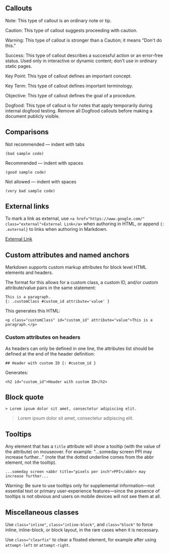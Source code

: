 ## Callouts

Note: This type of callout is an ordinary note or tip.

Caution: This type of callout suggests proceeding with caution.

Warning: This type of callout is stronger than a Caution; it means "Don't do this."

Success: This type of callout describes a successful action or an error-free status. Used only in interactive or dynamic content; don't use in ordinary static pages.

Key Point: This type of callout defines an important concept.

Key Term: This type of callout defines important terminology.

Objective: This type of callout defines the goal of a procedure.

Dogfood: This type of callout is for notes that apply temporarily during internal dogfood testing. Remove all Dogfood callouts before making a document publicly visible.

## Comparisons

Not recommended — indent with tabs

    (bad sample code)

Recommended — indent with spaces

    (good sample code)

Not allowed — indent with spaces

    (very bad sample code)


## External links

To mark a link as external, use
`<a href="https://www.google.com/" class="external">External Link</a>` when
authoring in HTML, or append `{: .external}` to links when authoring in
Markdown.

[External Link](https://www.google.com/)

## Custom attributes and named anchors

Markdown supports custom markup attributes for block level HTML elements and
headers.

The format for this allows for a custom class, a custom ID, and/or custom
attribute/value pairs in the same statement:

    This is a paragraph.
    {: .customClass #custom_id attribute='value' }

This generates this HTML:

    <p class="customClass" id="custom_id" attribute="value">This is a paragraph.</p>

### Custom attributes on headers

As headers can only be defined in one line, the attributes list should be
defined at the end of the header definition:

    ## Header with custom ID {: #custom_id }

Generates:

    <h2 id="custom_id">Header with custom ID</h2>

## Block quote

    > Lorem ipsum dolor sit amet, consectetur adipiscing elit.

> Lorem ipsum dolor sit amet, consectetur adipiscing elit.

## Tooltips

Any element that has a `title` attribute will show a tooltip (with the value
of the attribute) on mouseover. For example: "...someday screen
PPI may increase further..."
(note that the dotted underline comes from the abbr element, not the tooltip).

    ...someday screen <abbr title="pixels per inch">PPI</abbr> may increase further...

Warning: Be sure to use tooltips only for supplemental information—not essential text or primary user-experience features—since the presence of tooltips is not obvious and users on mobile devices will not see them at all.

## Miscellaneous classes

Use `class="inline"`, `class="inline-block"`, and `class="block"` to force
inline, inline-block, or block layout, in the rare cases when it is necessary.

Use `class="clearfix"` to clear a floated element, for example after using
`attempt-left` or `attempt-right`.



